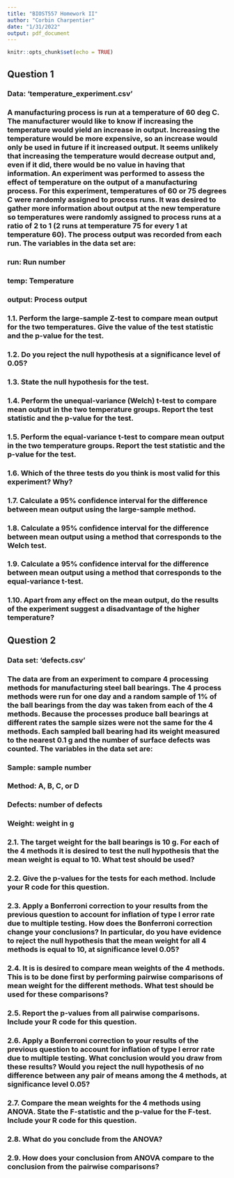 ```yaml
---
title: "BIOST557 Homework II"
author: "Corbin Charpentier"
date: "1/31/2022"
output: pdf_document
---
```


```r
knitr::opts_chunk$set(echo = TRUE)
```

## Question 1

### Data: ‘temperature_experiment.csv’

### A manufacturing process is run at a temperature of 60 deg C. The manufacturer would like to know if increasing the temperature would yield an increase in output. Increasing the temperature would be more expensive, so an increase would only be used in future if it increased output. It seems unlikely that increasing the temperature would decrease output and, even if it did, there would be no value in having that information. An experiment was performed to assess the effect of temperature on the output of a manufacturing process. For this experiment, temperatures of 60 or 75 degrees C were randomly assigned to process runs. It was desired to gather more information about output at the new temperature so temperatures were randomly assigned to process runs at a ratio of 2 to 1 (2 runs at temperature 75 for every 1 at temperature 60). The process output was recorded from each run. The variables in the data set are:

### run: Run number
### temp: Temperature
### output: Process output
 
### 1.1. Perform the large-sample Z-test to compare mean output for the two temperatures. Give the value of the test statistic and the p-value for the test.

### 1.2. Do you reject the null hypothesis at a significance level of 0.05?

### 1.3. State the null hypothesis for the test.

### 1.4. Perform the unequal-variance (Welch) t-test to compare mean output in the two temperature groups. Report the test statistic and the p-value for the test.

### 1.5. Perform the equal-variance t-test to compare mean output in the two temperature groups. Report the test statistic and the p-value for the test.

### 1.6. Which of the three tests do you think is most valid for this experiment? Why? 

### 1.7. Calculate a 95% confidence interval for the difference between mean output using the large-sample method.

### 1.8. Calculate a 95% confidence interval for the difference between mean output using a method that corresponds to the Welch test.

### 1.9. Calculate a 95% confidence interval for the difference between mean output using a method that corresponds to the equal-variance t-test.

### 1.10. Apart from any effect on the mean output, do the results of the experiment suggest a disadvantage of the higher temperature?

## Question 2

### Data set: ‘defects.csv’

### The data are from an experiment to compare 4 processing methods for manufacturing steel ball bearings. The 4 process methods were run for one day and a random sample of 1% of the ball bearings from the day was taken from each of the 4 methods. Because the processes produce ball bearings at different rates the sample sizes were not the same for the 4 methods. Each sampled ball bearing had its weight measured to the nearest 0.1 g and the number of surface defects was counted. The variables in the data set are:

### Sample: sample number
### Method: A, B, C, or D
### Defects: number of defects
### Weight: weight in g

### 2.1. The target weight for the ball bearings is 10 g. For each of the 4 methods it is desired to test the null hypothesis that the mean weight is equal to 10. What test should be used?

### 2.2. Give the p-values for the tests for each method. Include your R code for this question.

### 2.3. Apply a Bonferroni correction to your results from the previous question to account for inflation of type I error rate due to multiple testing. How does the Bonferroni correction change your conclusions? In particular, do you have evidence to reject the null hypothesis that the mean weight for all 4 methods is equal to 10, at significance level 0.05?

### 2.4. It is is desired to compare mean weights of the 4 methods. This is to be done first by performing pairwise comparisons of mean weight for the different methods. What test should be used for these comparisons?

### 2.5. Report the p-values from all pairwise comparisons. Include your R code for this question.

### 2.6. Apply a Bonferroni correction to your results of the previous question to account for inflation of type I error rate due to multiple testing. What conclusion would you draw from these results? Would you reject the null hypothesis of no difference between any pair of means among the 4 methods, at significance level 0.05?

### 2.7. Compare the mean weights for the 4 methods using ANOVA. State the F-statistic and the p-value for the F-test. Include your R code for this question.

### 2.8. What do you conclude from the ANOVA?

### 2.9. How does your conclusion from ANOVA compare to the conclusion from the pairwise comparisons?
